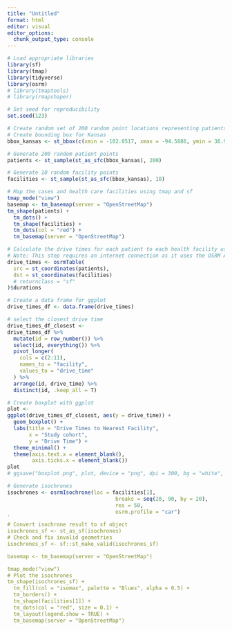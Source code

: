 ```yaml
---
title: "Untitled"
format: html
editor: visual
editor_options: 
  chunk_output_type: console
---
```


```r
# Load appropriate libraries
library(sf)
library(tmap)
library(tidyverse)
library(osrm)
# library(tmaptools)
# library(rmapshaper)

# Set seed for reproducibility
set.seed(123)

# Create random set of 200 random point locations representing patients' addresses in British Columbia, Canada
# Create bounding box for Kansas
bbox_kansas <- st_bbox(c(xmin = -102.0517, xmax = -94.5886, ymin = 36.9931, ymax = 40.0034), crs = 4326)

# Generate 200 random patient points
patients <- st_sample(st_as_sfc(bbox_kansas), 200)

# Generate 10 random facility points
facilities <- st_sample(st_as_sfc(bbox_kansas), 10)

# Map the cases and health care facilities using tmap and sf
tmap_mode("view")
basemap <- tm_basemap(server = "OpenStreetMap")
tm_shape(patients) + 
  tm_dots() + 
  tm_shape(facilities) + 
  tm_dots(col = "red") +
  tm_basemap(server = "OpenStreetMap")

# Calculate the drive times for each patient to each health facility using the osrm package
# Note: This step requires an internet connection as it uses the OSRM API
drive_times <- osrmTable(
  src = st_coordinates(patients),
  dst = st_coordinates(facilities)
  # returnclass = "sf"
)$durations

# Create a data frame for ggplot
drive_times_df <- data.frame(drive_times)

# select the closest drive time
drive_times_df_closest <-
drive_times_df %>% 
  mutate(id = row_number()) %>% 
  select(id, everything()) %>% 
  pivot_longer(
    cols = c(2:11),
    names_to = "facility",
    values_to = "drive_time"
  ) %>% 
  arrange(id, drive_time) %>% 
  distinct(id, .keep_all = T)

# Create boxplot with ggplot
plot <-
ggplot(drive_times_df_closest, aes(y = drive_time)) +
  geom_boxplot() +
  labs(title = "Drive Times to Nearest Facility",
       x = "Study cohort",
       y = "Drive Time") +
  theme_minimal() +
  theme(axis.text.x = element_blank(),
        axis.ticks.x = element_blank())
plot
# ggsave("boxplot.png", plot, device = "png", dpi = 300, bg = "white", height = 5, width = 8)
```

```r
# Generate isochrones
isochrones <- osrmIsochrone(loc = facilities[1],
                                   breaks = seq(20, 90, by = 20),
                                   res = 50,
                                   osrm.profile = "car")
`
# Convert isochrone result to sf object
isochrones_sf <- st_as_sf(isochrones)
# Check and fix invalid geometries
isochrones_sf <- sf::st_make_valid(isochrones_sf)

basemap <- tm_basemap(server = "OpenStreetMap")

tmap_mode("view")
# Plot the isochrones
tm_shape(isochrones_sf) +
  tm_fill(col = "isomax", palette = "Blues", alpha = 0.5) +
  tm_borders() +
  tm_shape(facilities[1]) +
  tm_dots(col = "red", size = 0.1) +
  tm_layout(legend.show = TRUE) +
  tm_basemap(server = "OpenStreetMap")

```

